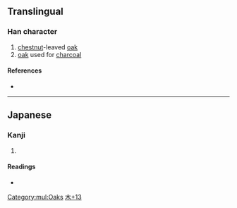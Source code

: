 {{also|櫟}}
{{character info/new}}
==Translingual==

===Han character===
{{Han char|rn=75|rad=木|as=13|sn=17|four=|canj=DIOD|ids=⿰木楽}}

# [[chestnut]]-leaved [[oak]]
# [[oak]] used for [[charcoal]]

====References====
* {{Han ref|kx=0558.091|hdz=21305.021|uh=6AAA|ud=27306}}

[[Category:mul:Oaks]]

----

==Japanese==

===Kanji===
{{ja-kanji|grade=|rs=木13}}

# {{defn|lang=ja|sort=木13}}

====Readings====
* {{ja-readings|on=[[れき]] (reki), [[ろう]] (rō), [[やく]] (yaku)|kun=[[くぬぎ]] (kunugi)}}

[[Category:Japanese-only CJKV Characters|木+13]]